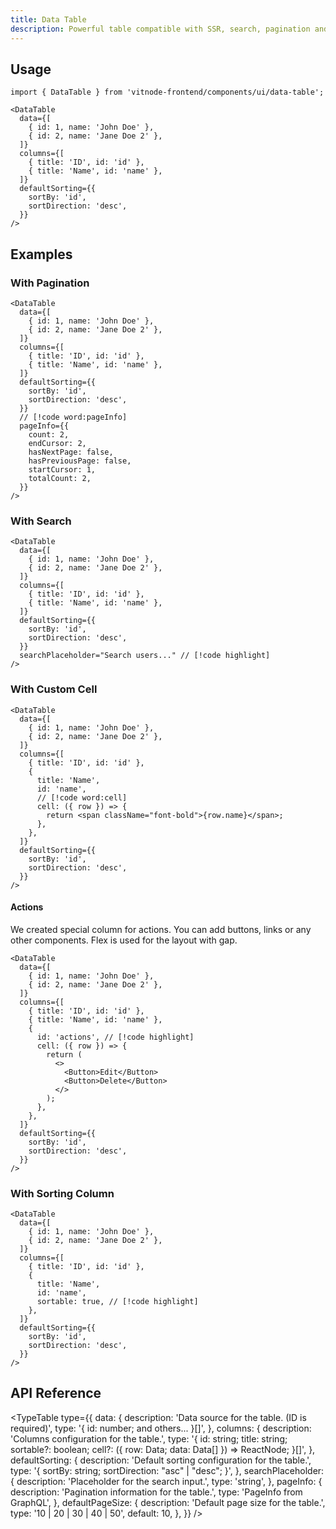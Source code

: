 ```yaml
---
title: Data Table
description: Powerful table compatible with SSR, search, pagination and more.
---
```


## Usage

```tsx
import { DataTable } from 'vitnode-frontend/components/ui/data-table';
```

```tsx
<DataTable
  data={[
    { id: 1, name: 'John Doe' },
    { id: 2, name: 'Jane Doe 2' },
  ]}
  columns={[
    { title: 'ID', id: 'id' },
    { title: 'Name', id: 'name' },
  ]}
  defaultSorting={{
    sortBy: 'id',
    sortDirection: 'desc',
  }}
/>
```

## Examples

### With Pagination

```tsx
<DataTable
  data={[
    { id: 1, name: 'John Doe' },
    { id: 2, name: 'Jane Doe 2' },
  ]}
  columns={[
    { title: 'ID', id: 'id' },
    { title: 'Name', id: 'name' },
  ]}
  defaultSorting={{
    sortBy: 'id',
    sortDirection: 'desc',
  }}
  // [!code word:pageInfo]
  pageInfo={{
    count: 2,
    endCursor: 2,
    hasNextPage: false,
    hasPreviousPage: false,
    startCursor: 1,
    totalCount: 2,
  }}
/>
```

### With Search

```tsx
<DataTable
  data={[
    { id: 1, name: 'John Doe' },
    { id: 2, name: 'Jane Doe 2' },
  ]}
  columns={[
    { title: 'ID', id: 'id' },
    { title: 'Name', id: 'name' },
  ]}
  defaultSorting={{
    sortBy: 'id',
    sortDirection: 'desc',
  }}
  searchPlaceholder="Search users..." // [!code highlight]
/>
```

### With Custom Cell

```tsx
<DataTable
  data={[
    { id: 1, name: 'John Doe' },
    { id: 2, name: 'Jane Doe 2' },
  ]}
  columns={[
    { title: 'ID', id: 'id' },
    {
      title: 'Name',
      id: 'name',
      // [!code word:cell]
      cell: ({ row }) => {
        return <span className="font-bold">{row.name}</span>;
      },
    },
  ]}
  defaultSorting={{
    sortBy: 'id',
    sortDirection: 'desc',
  }}
/>
```

#### Actions

We created special column for actions. You can add buttons, links or any other components. Flex is used for the layout with gap.

```tsx
<DataTable
  data={[
    { id: 1, name: 'John Doe' },
    { id: 2, name: 'Jane Doe 2' },
  ]}
  columns={[
    { title: 'ID', id: 'id' },
    { title: 'Name', id: 'name' },
    {
      id: 'actions', // [!code highlight]
      cell: ({ row }) => {
        return (
          <>
            <Button>Edit</Button>
            <Button>Delete</Button>
          </>
        );
      },
    },
  ]}
  defaultSorting={{
    sortBy: 'id',
    sortDirection: 'desc',
  }}
/>
```

### With Sorting Column

```tsx
<DataTable
  data={[
    { id: 1, name: 'John Doe' },
    { id: 2, name: 'Jane Doe 2' },
  ]}
  columns={[
    { title: 'ID', id: 'id' },
    {
      title: 'Name',
      id: 'name',
      sortable: true, // [!code highlight]
    },
  ]}
  defaultSorting={{
    sortBy: 'id',
    sortDirection: 'desc',
  }}
/>
```

## API Reference


<TypeTable
  type={{
    data: {
      description: 'Data source for the table. (ID is required)',
      type: '{ id: number; and others... }[]',
    },
    columns: {
      description: 'Columns configuration for the table.',
      type: '{ id: string; title: string; sortable?: boolean; cell?: ({ row: Data; data: Data[] }) => ReactNode; }[]',
    },
    defaultSorting: {
      description: 'Default sorting configuration for the table.',
      type: '{ sortBy: string; sortDirection: "asc" | "desc"; }',
    },
    searchPlaceholder: {
      description: 'Placeholder for the search input.',
      type: 'string',
    },
    pageInfo: {
      description: 'Pagination information for the table.',
      type: 'PageInfo from GraphQL',
    },
    defaultPageSize: {
      description: 'Default page size for the table.',
      type: '10 | 20 | 30 | 40 | 50',
      default: 10,
    },
  }}
/>
